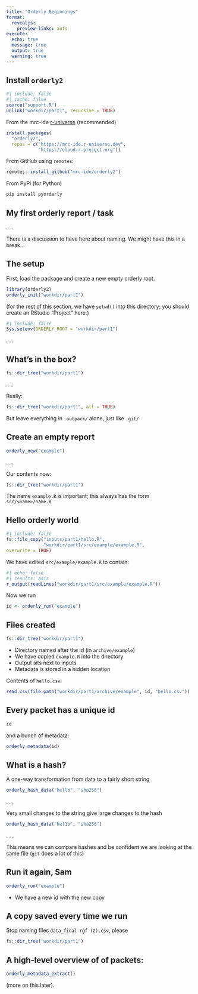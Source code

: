 ```yaml
---
title: "Orderly Beginnings"
format:
  revealjs:
    preview-links: auto
execute:
  echo: true
  message: true
  output: true
  warning: true
---
```


## Install `orderly2`

```r
#| include: false
#| cache: false
source("support.R")
unlink("workdir/part1", recursive = TRUE)
```

From the mrc-ide [r-universe](https://mrc-ide.r-universe.dev) (recommended)

```r
install.packages(
  "orderly2",
  repos = c("https://mrc-ide.r-universe.dev",
            "https://cloud.r-project.org"))
```

From GitHub using `remotes`:

```r
remotes::install_github("mrc-ide/orderly2")
```

From PyPi (for Python)

```r
pip install pyorderly
```

## My first orderly report / task

. . .

There is a discussion to have here about naming.  We might have this in a break...

## The setup

First, load the package and create a new empty orderly root.

```r
library(orderly2)
orderly_init("workdir/part1")
```

(for the rest of this section, we have `setwd()` into this directory; you should create an RStudio "Project" here.)

```r
#| include: false
Sys.setenv(ORDERLY_ROOT = "workdir/part1")
```

. . .

## What's in the box?

```r
fs::dir_tree("workdir/part1")
```

. . .

Really:


```r
fs::dir_tree("workdir/part1", all = TRUE)
```

But leave everything in `.outpack/` alone, just like `.git/`

## Create an empty report

```r
orderly_new("example")
```

. . .

Our contents now:

```r
fs::dir_tree("workdir/part1")
```

The name `example.R` is important; this always has the form `src/<name>/name.R`

## Hello orderly world

```r
#| include: false
fs::file_copy("inputs/part1/hello.R",
              "workdir/part1/src/example/example.R",
overwrite = TRUE)
```

We have edited `src/example/example.R` to contain:

```r
#| echo: false
#| results: asis
r_output(readLines("workdir/part1/src/example/example.R"))
```

Now we run

```r
id <- orderly_run("example")
```

## Files created {.smaller}

```r
fs::dir_tree("workdir/part1")
```

* Directory named after the id (in `archive/example`)
* We have copied `example.R` into the directory
* Output sits next to inputs
* Metadata is stored in a hidden location

Contents of `hello.csv`:

```r
read.csv(file.path("workdir/part1/archive/example", id, "hello.csv"))
```

## Every packet has a unique id {.smaller}

```r
id
```

and a bunch of metadata:

```r
orderly_metadata(id)
```

## What is a hash?

A one-way transformation from data to a fairly short string

```r
orderly_hash_data("hello", "sha256")
```

. . .

Very small changes to the string give large changes to the hash

```r
orderly_hash_data("hel1o", "sha256")
```

. . .

This means we can compare hashes and be confident we are looking at the same file (`git` does a lot of this)

## Run it again, Sam {.smaller}

```r
orderly_run("example")
```

* We have a new id with the new copy

## A copy saved every time we run  {.smaller}

Stop naming files `data_final-rgf (2).csv`, please

```r
fs::dir_tree("workdir/part1")
```

## A high-level overview of of packets:

```r
orderly_metadata_extract()
```

(more on this later).
